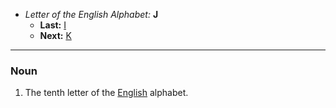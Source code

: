 *''Letter of the English Alphabet:'' '''J'''
**'''Last:''' [[I]]
**'''Next:''' [[K]]
----

===Noun===

#The tenth letter of the [[English]] alphabet.